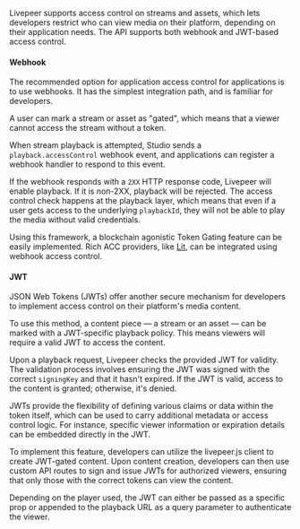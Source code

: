Livepeer supports access control on streams and assets, which lets developers restrict who can view media on their platform, depending on their application needs.
The API supports both webhook and JWT-based access control.

#### Webhook

The recommended option for application access control for applications is to use webhooks.
It has the simplest integration path, and is familiar for developers.

A user can mark a stream or asset as "gated", which means that a viewer cannot access the stream without a token.

When stream playback is attempted, Studio sends a `playback.accessControl` webhook event, and applications can register a webhook handler to respond to this event.

If the webhook responds with a `2XX` HTTP response code, Livepeer will enable playback. If it is non-2XX, playback will be rejected.
The access control check happens at the playback layer, which means that even if a user gets access to the underlying `playbackId`,
they will not be able to play the media without valid credentials.

Using this framework, a blockchain agonistic Token Gating feature can be easily implemented. Rich ACC
providers, like [Lit](https://litprotocol.com/), can be integrated using webhook access control.

#### JWT

JSON Web Tokens (JWTs) offer another secure mechanism for developers to implement access control on their platform's media content.

To use this method, a content piece — a stream or an asset — can be marked with a JWT-specific playback policy. This means viewers will require a valid JWT to access the content.

Upon a playback request, Livepeer checks the provided JWT for validity. The validation process involves ensuring the JWT was signed with the correct `signingKey` and that it hasn't expired. If the JWT is valid, access to the content is granted; otherwise, it's denied.

JWTs provide the flexibility of defining various claims or data within the token itself, which can be used to carry additional metadata or access control logic. For instance, specific viewer information or expiration details can be embedded directly in the JWT.

To implement this feature, developers can utilize the livepeer.js client to create JWT-gated content. Upon content creation, developers can then use custom API routes to sign and issue JWTs for authorized viewers, ensuring that only those with the correct tokens can view the content.

Depending on the player used, the JWT can either be passed as a specific prop or appended to the playback URL as a query parameter to authenticate the viewer.